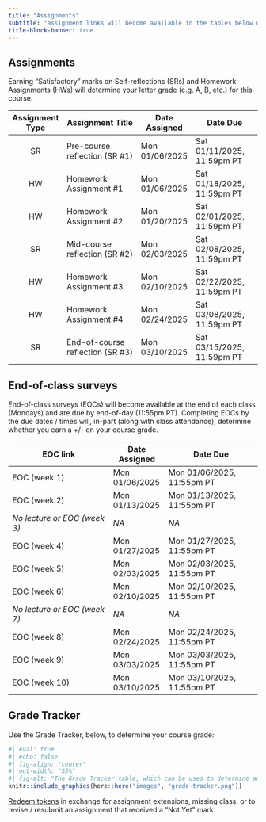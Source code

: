 ```yaml
---
title: "Assignments"
subtitle: "assignment links will become available in the tables below on the dates that they are assigned"
title-block-banner: true
---
```


## Assignments

Earning "Satisfactory" marks on Self-reflections (SRs) and Homework Assignments (HWs) will determine your letter grade (e.g. A, B, etc.) for this course.

<!-- | Assignment Type | Assignment Title                 | Date Assigned  | Date Due                   | -->
<!-- |:---------------:|----------------------------------|----------------|----------------------------| -->
<!-- | SR              | [Pre-course reflection (SR #1)](course-materials/assignments/SR1-precourse.qmd)    | Mon 01/06/2024 | Sat 01/11/2024, 11:59pm PT | -->
<!-- | HW              | [Homework Assignment #1](course-materials/assignments/HW1.qmd)                     | Mon 01/06/2024 | Sat 01/18/2024, 11:59pm PT | -->
<!-- | HW              | [Homework Assignment #2](course-materials/assignments/HW2.qmd)                     | Mon 01/20/2024 | Sat 02/01/2024, 11:59pm PT | -->
<!-- | SR              | [Mid-course reflection (SR #2)](course-materials/assignments/SR2-midcourse.qmd)    | Mon 02/03/2024 | Sat 02/08/2024, 11:59pm PT | -->
<!-- | HW              | [Homework Assignment #3](course-materials/assignments/HW3.qmd)                     | Mon 02/10/2024 | Sat 02/22/2024, 11:59pm PT | -->
<!-- | HW              | [Homework Assignment #4](course-materials/assignments/HW4.qmd)                     | Mon 02/24/2024 | Sat 03/08/2024, 11:59pm PT | -->
<!-- | SR              | [End-of-course reflection (SR #3)](course-materials/assignments/SR3-endcourse.qmd) | Mon 03/10/2024 | Sat 03/15/2024, 11:59pm PT | -->

| Assignment Type | Assignment Title                 | Date Assigned  | Date Due                   |
|:---------------:|----------------------------------|----------------|----------------------------|
| SR              | Pre-course reflection (SR #1)    | Mon 01/06/2025 | Sat 01/11/2025, 11:59pm PT |
| HW              | Homework Assignment #1           | Mon 01/06/2025 | Sat 01/18/2025, 11:59pm PT |
| HW              | Homework Assignment #2           | Mon 01/20/2025 | Sat 02/01/2025, 11:59pm PT |
| SR              | Mid-course reflection (SR #2)    | Mon 02/03/2025 | Sat 02/08/2025, 11:59pm PT |
| HW              | Homework Assignment #3           | Mon 02/10/2025 | Sat 02/22/2025, 11:59pm PT |
| HW              | Homework Assignment #4           | Mon 02/24/2025 | Sat 03/08/2025, 11:59pm PT |
| SR              | End-of-course reflection (SR #3) | Mon 03/10/2025 | Sat 03/15/2025, 11:59pm PT |

## End-of-class surveys

End-of-class surveys (EOCs) will become available at the end of each class (Mondays) and are due by end-of-day (11:55pm PT). Completing EOCs by the due dates / times will, in-part (along with class attendance), determine whether you earn a +/- on your course grade. 

<!-- | EOC link                     | Date Assigned  | Date Due                   | -->
<!-- |------------------------------|----------------|----------------------------| -->
<!-- | [EOC (week 1)](https://forms.gle/RGd3qzQR4ue9HvfR8)  | Mon 01/06/2025 | Mon 01/06/2025, 11:55pm PT | -->
<!-- | [EOC (week 2)](https://forms.gle/XMnf7cxrxmbcAA5k6)  | Mon 01/13/2025 | Mon 01/13/2025, 11:55pm PT | -->
<!-- | *No lecture or EOC (week 3)* | *NA*           | *NA*                       | -->
<!-- | [EOC (week 4)](https://forms.gle/PHLtJEhQcSUvnouG8)  | Mon 01/27/2025 | Mon 01/27/2025, 11:55pm PT | -->
<!-- | [EOC (week 5)](https://forms.gle/McTeZ2LN4KLV9WeSA)  | Mon 02/03/2025 | Mon 02/03/2025, 11:55pm PT | -->
<!-- | [EOC (week 6)](https://forms.gle/pUr9K8ZGrxXynBFm8)  | Mon 02/10/2025 | Mon 02/10/2025, 11:55pm PT | -->
<!-- | *No lecture or EOC (week 7)* | *NA*           | *NA*                       | -->
<!-- | [EOC (week 8)](https://forms.gle/Qvce8dggyWps19og6)  | Mon 02/24/2025 | Mon 02/24/2025, 11:55pm PT | -->
<!-- | [EOC (week 9)](https://forms.gle/s2CYKfaHYY79cR4d6)  | Mon 03/03/2025 | Mon 03/03/2025, 11:55pm PT | -->
<!-- | [EOC (week 10)](https://forms.gle/VT4GfL4kGtL4jwNG8) | Mon 03/10/2025 | Mon 03/10/2025, 11:55pm PT | -->

| EOC link                     | Date Assigned  | Date Due                   |
|------------------------------|----------------|----------------------------|
| EOC (week 1)                 | Mon 01/06/2025 | Mon 01/06/2025, 11:55pm PT |
| EOC (week 2)                 | Mon 01/13/2025 | Mon 01/13/2025, 11:55pm PT |
| *No lecture or EOC (week 3)* | *NA*           | *NA*                       |
| EOC (week 4)                 | Mon 01/27/2025 | Mon 01/27/2025, 11:55pm PT |
| EOC (week 5)                 | Mon 02/03/2025 | Mon 02/03/2025, 11:55pm PT |
| EOC (week 6)                 | Mon 02/10/2025 | Mon 02/10/2025, 11:55pm PT |
| *No lecture or EOC (week 7)* | *NA*           | *NA*                       |
| EOC (week 8)                 | Mon 02/24/2025 | Mon 02/24/2025, 11:55pm PT |
| EOC (week 9)                 | Mon 03/03/2025 | Mon 03/03/2025, 11:55pm PT |
| EOC (week 10)                | Mon 03/10/2025 | Mon 03/10/2025, 11:55pm PT |

## Grade Tracker 

Use the Grade Tracker, below, to determine your course grade:

```r
#| eval: true 
#| echo: false
#| fig-align: "center"
#| out-width: "55%" 
#| fig-alt: "The Grade Tracker table, which can be used to determine an individual's course grade based on the number of 'Satisfactory' assignments completed, as well as descriptions on how to earn and use tokens"
knitr::include_graphics(here::here("images", "grade-tracker.png"))
```

[Redeem tokens](https://forms.gle/HcaMHQTgExKTnq9Q9) in exchange for assignment extensions, missing class, or to revise / resubmit an assignment that received a "Not Yet" mark.
